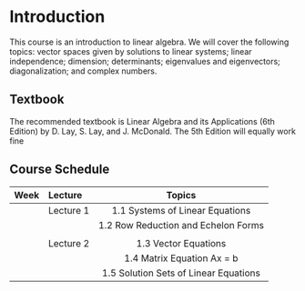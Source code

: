 # Introduction
This course is an introduction to linear algebra. We will cover the following topics: vector spaces given by solutions to linear systems; linear independence; dimension; determinants; eigenvalues and eigenvectors; diagonalization; and complex numbers.  

## Textbook
The recommended textbook is Linear Algebra and its Applications (6th Edition) by D. Lay, S. Lay, and J. McDonald. The 5th Edition will equally work fine
 
## Course Schedule

| Week      | Lecture     | Topics |  
| :---      | :---        |    :----:   |                
|           | Lecture 1   | 1.1 Systems of Linear Equations        |
|           |             | 1.2 Row Reduction and Echelon Forms    |  
|           |             |                                        |
|           | Lecture 2   | 1.3 Vector Equations                   |
|           |             | 1.4 Matrix Equation Ax = b             |  
|           |             |1.5 Solution Sets of Linear Equations   |








